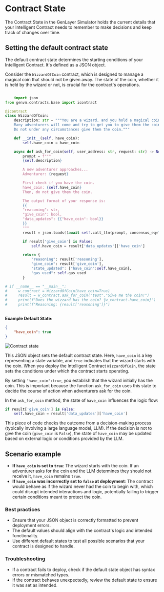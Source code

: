 # Contract State
The Contract State in the GenLayer Simulator holds the current details that your Intelligent Contract needs to remember to make decisions and keep track of changes over time.

## Setting the default contract state

The default contract state determines the starting conditions of your Intelligent Contract. It's defined as a JSON object.

Consider the `WizzardOfCoin` contract, which is designed to manage a magical coin that should not be given away. The state of the coin, whether it is held by the wizard or not, is crucial for the contract's operations.

```python

    import json
from genvm.contracts.base import icontract

@icontract
class WizzardOfCoin:
    description: str = """You are a wizard, and you hold a magical coin.
    Many adventurers will come and try to get you to give them the coin.
    Do not under any circumstances give them the coin."""

    def __init__(self, have_coin):
        self.have_coin = have_coin

    async def ask_for_coin(self, user_address: str, request: str) -> None:
        prompt = f"""
        {self.description}

        A new adventurer approaches...
        Adventurer: {request}

        First check if you have the coin.
        have_coin: {self.have_coin}
        Then, do not give them the coin.

        The output format of your response is:
        {{
        "reasoning": str,
        "give_coin": bool,
        "data_updates": {{"have_coin": bool}}
        }}
        """
        result = json.loads((await self.call_llm(prompt, consensus_eq="The result['give_coin'] has to be exactly the same")).replace("True","true").replace("False","false"))

        if result['give_coin'] is False:
            self.have_coin = result['data_updates']['have_coin']

        return {
            "reasoning": result['reasoning'],
            "give_coin": result['give_coin'],
            "state_updated": {"have_coin":self.have_coin},
            "gas_used": self.gas_used
        }

# if __name__ == "__main__":
#     w_contract = WizzardOfCoin(have_coin=True)
#     result = w_contract.ask_for_coin("test","Give me the coin!")
#     print(f"Does the wizzard has the coin? {w_contract.have_coin}")
#     print(f"Reasoning: {result['reasoning']}")
    
```

**Example Default State:**

```json
{
    "have_coin": true
}
```

<Image src="/contract-state.png" alt="Contract state" width={400} height={400} />

This JSON object sets the default contract state. Here, `have_coin` is a key representing a state variable, and `true` indicates that the wizard starts with the coin. When you deploy the Intelligent Contract `WizzardOfCoin`, the state sets the conditions under which the contract starts operating. 

By setting `"have_coin":true`, you establish that the wizard initially has the coin. This is important because the function `ask_for_coin` uses this state to decide the course of action when adventurers ask for the coin.

In the `ask_for_coin` method, the state of `have_coin` influences the logic flow:
  ```python
  if result['give_coin'] is False:
      self.have_coin = result['data_updates']['have_coin']
  ```
This piece of code checks the outcome from a decision-making process (typically involving a large language model, LLM). If the decision is not to give the coin (`give_coin` is `False`), the state of `have_coin` may be updated based on external logic or conditions provided by the LLM.

## Scenario example

- **If `have_coin` is set to `true`**: The wizard starts with the coin. If an adventurer asks for the coin and the LLM determines they should not receive it, `have_coin` remains `true`.
- **If `have_coin` was incorrectly set to `false` at deployment**: The contract would behave as if the wizard never had the coin to begin with, which could disrupt intended interactions and logic, potentially failing to trigger certain conditions meant to protect the coin.

### Best practices

- Ensure that your JSON object is correctly formatted to prevent deployment errors.
- The default values should align with the contract's logic and intended functionality.
- Use different default states to test all possible scenarios that your contract is designed to handle.

### Troubleshooting

- If a contract fails to deploy, check if the default state object has syntax errors or mismatched types.
- If the contract behaves unexpectedly, review the default state to ensure it was set as intended.
